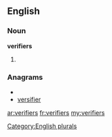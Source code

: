 ==English==

===Noun===
'''verifiers'''

# {{plural of|[[verifier]]}}

===Anagrams===
* {{alphagram|eefiirrsv}}
* [[versifier#English|versifier]]

[[Category:English plurals]]

[[ar:verifiers]]
[[fr:verifiers]]
[[my:verifiers]]